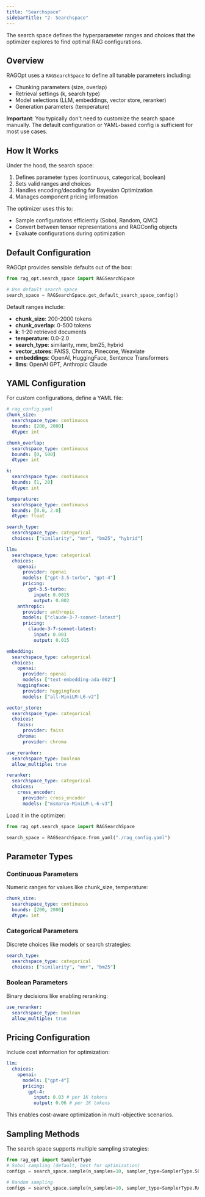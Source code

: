```yaml
---
title: "Searchspace"
sidebarTitle: "2- Searchspace"
---
```


The search space defines the hyperparameter ranges and choices that the optimizer explores to find optimal RAG configurations.

## Overview

RAGOpt uses a `RAGSearchSpace` to define all tunable parameters including:

- Chunking parameters (size, overlap)
- Retrieval settings (k, search type)
- Model selections (LLM, embeddings, vector store, reranker)
- Generation parameters (temperature)

**Important**: You typically don't need to customize the search space manually. The default configuration or YAML-based config is sufficient for most use cases.

## How It Works

Under the hood, the search space:

1. Defines parameter types (continuous, categorical, boolean)
2. Sets valid ranges and choices
3. Handles encoding/decoding for Bayesian Optimization
4. Manages component pricing information

The optimizer uses this to:

- Sample configurations efficiently (Sobol, Random, QMC)
- Convert between tensor representations and RAGConfig objects
- Evaluate configurations during optimization

## Default Configuration

RAGOpt provides sensible defaults out of the box:

```python
from rag_opt.search_space import RAGSearchSpace

# Use default search space
search_space = RAGSearchSpace.get_default_search_space_config()
```

Default ranges include:

- **chunk_size**: 200-2000 tokens
- **chunk_overlap**: 0-500 tokens
- **k**: 1-20 retrieved documents
- **temperature**: 0.0-2.0
- **search_type**: similarity, mmr, bm25, hybrid
- **vector_stores**: FAISS, Chroma, Pinecone, Weaviate
- **embeddings**: OpenAI, HuggingFace, Sentence Transformers
- **llms**: OpenAI GPT, Anthropic Claude

## YAML Configuration

For custom configurations, define a YAML file:

```yaml
# rag_config.yaml
chunk_size:
  searchspace_type: continuous
  bounds: [200, 2000]
  dtype: int

chunk_overlap:
  searchspace_type: continuous
  bounds: [0, 500]
  dtype: int

k:
  searchspace_type: continuous
  bounds: [1, 20]
  dtype: int

temperature:
  searchspace_type: continuous
  bounds: [0.0, 2.0]
  dtype: float

search_type:
  searchspace_type: categorical
  choices: ["similarity", "mmr", "bm25", "hybrid"]

llm:
  searchspace_type: categorical
  choices:
    openai:
      provider: openai
      models: ["gpt-3.5-turbo", "gpt-4"]
      pricing:
        gpt-3.5-turbo:
          input: 0.0015
          output: 0.002
    anthropic:
      provider: anthropic
      models: ["claude-3-7-sonnet-latest"]
      pricing:
        claude-3-7-sonnet-latest:
          input: 0.003
          output: 0.015

embedding:
  searchspace_type: categorical
  choices:
    openai:
      provider: openai
      models: ["text-embedding-ada-002"]
    huggingface:
      provider: huggingface
      models: ["all-MiniLM-L6-v2"]

vector_store:
  searchspace_type: categorical
  choices:
    faiss:
      provider: faiss
    chroma:
      provider: chroma

use_reranker:
  searchspace_type: boolean
  allow_multiple: true

reranker:
  searchspace_type: categorical
  choices:
    cross_encoder:
      provider: cross_encoder
      models: ["msmarco-MiniLM-L-6-v3"]
```

Load it in the optimizer:

```python
from rag_opt.search_space import RAGSearchSpace

search_space = RAGSearchSpace.from_yaml("./rag_config.yaml")
```

## Parameter Types

### Continuous Parameters

Numeric ranges for values like chunk_size, temperature:

```yaml
chunk_size:
  searchspace_type: continuous
  bounds: [200, 2000]
  dtype: int
```

### Categorical Parameters

Discrete choices like models or search strategies:

```yaml
search_type:
  searchspace_type: categorical
  choices: ["similarity", "mmr", "bm25"]
```

### Boolean Parameters

Binary decisions like enabling reranking:

```yaml
use_reranker:
  searchspace_type: boolean
  allow_multiple: true
```

## Pricing Configuration

Include cost information for optimization:

```yaml
llm:
  choices:
    openai:
      models: ["gpt-4"]
      pricing:
        gpt-4:
          input: 0.03 # per 1K tokens
          output: 0.06 # per 1K tokens
```

This enables cost-aware optimization in multi-objective scenarios.

## Sampling Methods

The search space supports multiple sampling strategies:

```python
from rag_opt import SamplerType
# Sobol sampling (default, best for optimization)
configs = search_space.sample(n_samples=10, sampler_type=SamplerType.SOBOL)

# Random sampling
configs = search_space.sample(n_samples=10, sampler_type=SamplerType.RANDOM)
```
